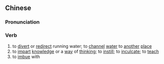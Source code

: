 {{also|灌输}}
==Chinese==
{{zh-forms|s=灌输}}

===Pronunciation===
{{zh-pron
|m=guànshū
|c=gun3 syu1
|mn=koàn-su
|cat=v
}}

===Verb===
{{zh-verb}}

# to [[divert]] or [[redirect]] running water; to [[channel]] [[water]] to [[another]] [[place]]
# to [[impart]] [[knowledge]] or a [[way]] of [[thinking]]; to [[instill]]; to [[inculcate]]; to [[teach]]
# to [[imbue]] with